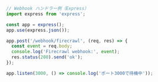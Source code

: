 ```js Node／Express
// Webhook ハンドラー例（Express）
import express from 'express';

const app = express();
app.use(express.json());

app.post('/webhook/firecrawl', (req, res) => {
  const event = req.body;
  console.log('Firecrawl webhook:', event);
  res.status(200).send('ok');
});

app.listen(3000, () => console.log('ポート3000で待機中'));
```
